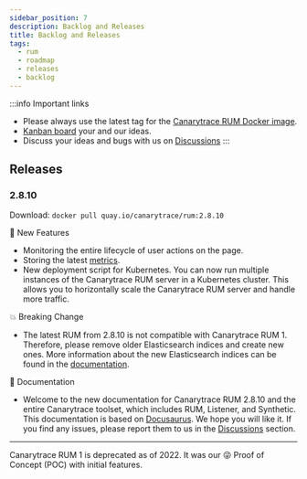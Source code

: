 ```yaml
---
sidebar_position: 7
description: Backlog and Releases
title: Backlog and Releases
tags:
  - rum
  - roadmap
  - releases
  - backlog
---
```


:::info Important links
- Please always use the latest tag for the [Canarytrace RUM Docker image](https://quay.io/repository/canarytrace/rum?tab=tags).
- [Kanban board](https://github.com/orgs/canarytrace/projects/3) your and our ideas.
- Discuss your ideas and bugs with us on [Discussions](https://github.com/canarytrace/documentation/discussions/categories/rum)
:::


## Releases

### 2.8.10
Download: `docker pull quay.io/canarytrace/rum:2.8.10`

🚀 New Features
- Monitoring the entire lifecycle of user actions on the page.
- Storing the latest [metrics](./rumClient#rumClient#browser-data-collected).
- New deployment script for Kubernetes. You can now run multiple instances of the Canarytrace RUM server in a Kubernetes cluster. This allows you to horizontally scale the Canarytrace RUM server and handle more traffic.

💥 Breaking Change
- The latest RUM from 2.8.10 is not compatible with Canarytrace RUM 1. Therefore, please remove older Elasticsearch indices and create new ones. More information about the new Elasticsearch indices can be found in the [documentation](./elasticsearch#indices).

📝 Documentation
- Welcome to the new documentation for Canarytrace RUM 2.8.10 and the entire Canarytrace toolset, which includes RUM, Listener, and Synthetic. This documentation is based on [Docusaurus](https://docusaurus.io/). We hope you will like it. If you find any issues, please report them to us in the [Discussions](https://github.com/canarytrace/documentation/discussions) section.

---

Canarytrace RUM 1 is deprecated as of 2022. It was our 😜 Proof of Concept (POC) with initial features.


<FeedbackFooter />